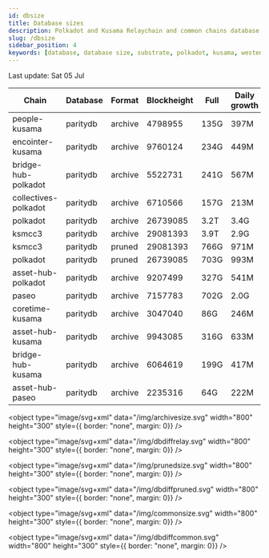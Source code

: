 ```yaml
---
id: dbsize
title: Database sizes
description: Polkadot and Kusama Relaychain and common chains database sizes
slug: /dbsize
sidebar_position: 4
keywords: [database, database size, substrate, polkadot, kusama, westend]
---
```



Last update: Sat 05 Jul

| Chain    | Database   | Format | Blockheight | Full         | Daily growth |
| ------------------------| ----------- | -------- | ------- | ---------- | ----- | 
| people-kusama | paritydb | archive | 4798955 | 135G | 397M |
| encointer-kusama | paritydb | archive | 9760124 | 234G | 449M |
| bridge-hub-polkadot | paritydb | archive | 5522731 | 241G | 567M |
| collectives-polkadot | paritydb | archive | 6710566 | 157G | 213M |
| polkadot | paritydb | archive | 26739085 | 3.2T | 3.4G |
| ksmcc3 | paritydb | archive | 29081393 | 3.9T | 2.9G |
| ksmcc3 | paritydb | pruned | 29081393 | 766G | 971M |
| polkadot | paritydb | pruned | 26739085 | 703G | 993M |
| asset-hub-polkadot | paritydb | archive | 9207499 | 327G | 541M |
| paseo | paritydb | archive | 7157783 | 702G | 2.0G |
| coretime-kusama | paritydb | archive | 3047040 | 86G | 246M |
| asset-hub-kusama | paritydb | archive | 9943085 | 316G | 633M |
| bridge-hub-kusama | paritydb | archive | 6064619 | 199G | 417M |
| asset-hub-paseo | paritydb | archive | 2235316 | 64G | 222M |
<object type="image/svg+xml" data="/img/archivesize.svg" width="800" height="300" style={{ border: "none", margin: 0}} />

<object type="image/svg+xml" data="/img/dbdiffrelay.svg" width="800" height="300" style={{ border: "none", margin: 0}} />

<object type="image/svg+xml" data="/img/prunedsize.svg" width="800" height="300" style={{ border: "none", margin: 0}} />

<object type="image/svg+xml" data="/img/dbdiffpruned.svg" width="800" height="300" style={{ border: "none", margin: 0}} />

<object type="image/svg+xml" data="/img/commonsize.svg" width="800" height="300" style={{ border: "none", margin: 0}} />

<object type="image/svg+xml" data="/img/dbdiffcommon.svg" width="800" height="300" style={{ border: "none", margin: 0}} />
